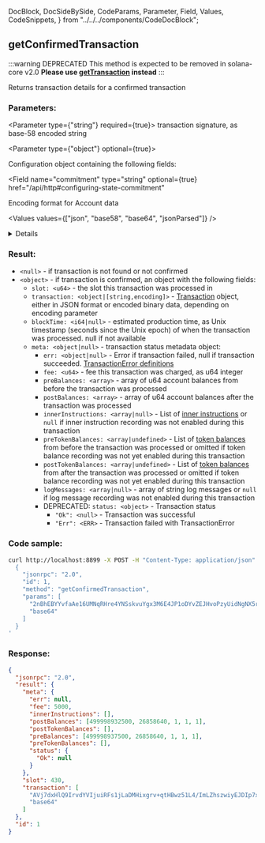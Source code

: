   DocBlock,
  DocSideBySide,
  CodeParams,
  Parameter,
  Field,
  Values,
  CodeSnippets,
} from "../../../components/CodeDocBlock";

<DocBlock>

## getConfirmedTransaction

:::warning DEPRECATED
This method is expected to be removed in solana-core v2.0
**Please use [getTransaction](#gettransaction) instead**
:::

Returns transaction details for a confirmed transaction

<DocSideBySide>

<CodeParams>

### Parameters:

<Parameter type={"string"} required={true}>
  transaction signature, as base-58 encoded string
</Parameter>

<Parameter type={"object"} optional={true}>

Configuration object containing the following fields:

<Field
  name="commitment"
  type="string"
  optional={true}
  href="/api/http#configuring-state-commitment"
></Field>

<Field name="encoding" defaultValue="json" type="string" optional={true} href="/api/http#parsed-responses">

Encoding format for Account data

<Values values={["json", "base58", "base64", "jsonParsed"]} />

<details>

- `base58` is slow and limited to less than 129 bytes of Account data.
- `jsonParsed` encoding attempts to use program-specific instruction parsers
  to return more human-readable and explicit data in the `transaction.message.instructions` list.
- If `jsonParsed` is requested but a parser cannot be found, the instruction
  falls back to regular `json` encoding (`accounts`, `data`, and `programIdIndex` fields).

</details>

</Field>

</Parameter>

### Result:

- `<null>` - if transaction is not found or not confirmed
- `<object>` - if transaction is confirmed, an object with the following fields:
  - `slot: <u64>` - the slot this transaction was processed in
  - `transaction: <object|[string,encoding]>` - [Transaction](#transaction-structure) object, either in JSON format or encoded binary data, depending on encoding parameter
  - `blockTime: <i64|null>` - estimated production time, as Unix timestamp (seconds since the Unix epoch) of when the transaction was processed. null if not available
  - `meta: <object|null>` - transaction status metadata object:
    - `err: <object|null>` - Error if transaction failed, null if transaction succeeded. [TransactionError definitions](https://docs.rs/solana-sdk/VERSION_FOR_DOCS_RS/domichain_sdk/transaction/enum.TransactionError.html)
    - `fee: <u64>` - fee this transaction was charged, as u64 integer
    - `preBalances: <array>` - array of u64 account balances from before the transaction was processed
    - `postBalances: <array>` - array of u64 account balances after the transaction was processed
    - `innerInstructions: <array|null>` - List of [inner instructions](#inner-instructions-structure) or `null` if inner instruction recording was not enabled during this transaction
    - `preTokenBalances: <array|undefined>` - List of [token balances](#token-balances-structure) from before the transaction was processed or omitted if token balance recording was not yet enabled during this transaction
    - `postTokenBalances: <array|undefined>` - List of [token balances](#token-balances-structure) from after the transaction was processed or omitted if token balance recording was not yet enabled during this transaction
    - `logMessages: <array|null>` - array of string log messages or `null` if log message recording was not enabled during this transaction
    - DEPRECATED: `status: <object>` - Transaction status
      - `"Ok": <null>` - Transaction was successful
      - `"Err": <ERR>` - Transaction failed with TransactionError

</CodeParams>

<CodeSnippets>

### Code sample:

```bash
curl http://localhost:8899 -X POST -H "Content-Type: application/json" -d '
  {
    "jsonrpc": "2.0",
    "id": 1,
    "method": "getConfirmedTransaction",
    "params": [
      "2nBhEBYYvfaAe16UMNqRHre4YNSskvuYgx3M6E4JP1oDYvZEJHvoPzyUidNgNX5r9sTyN1J9UxtbCXy2rqYcuyuv",
      "base64"
    ]
  }
'
```

### Response:

```json
{
  "jsonrpc": "2.0",
  "result": {
    "meta": {
      "err": null,
      "fee": 5000,
      "innerInstructions": [],
      "postBalances": [499998932500, 26858640, 1, 1, 1],
      "postTokenBalances": [],
      "preBalances": [499998937500, 26858640, 1, 1, 1],
      "preTokenBalances": [],
      "status": {
        "Ok": null
      }
    },
    "slot": 430,
    "transaction": [
      "AVj7dxHlQ9IrvdYVIjuiRFs1jLaDMHixgrv+qtHBwz51L4/ImLZhszwiyEJDIp7xeBSpm/TX5B7mYzxa+fPOMw0BAAMFJMJVqLw+hJYheizSoYlLm53KzgT82cDVmazarqQKG2GQsLgiqktA+a+FDR4/7xnDX7rsusMwryYVUdixfz1B1Qan1RcZLwqvxvJl4/t3zHragsUp0L47E24tAFUgAAAABqfVFxjHdMkoVmOYaR1etoteuKObS21cc1VbIQAAAAAHYUgdNXR0u3xNdiTr072z2DVec9EQQ/wNo1OAAAAAAAtxOUhPBp2WSjUNJEgfvy70BbxI00fZyEPvFHNfxrtEAQQEAQIDADUCAAAAAQAAAAAAAACtAQAAAAAAAAdUE18R96XTJCe+YfRfUp6WP+YKCy/72ucOL8AoBFSpAA==",
      "base64"
    ]
  },
  "id": 1
}
```

</CodeSnippets>
</DocSideBySide>
</DocBlock>
